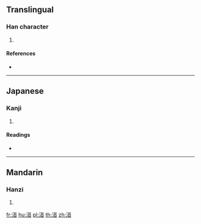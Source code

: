 {{character info/new}}
==Translingual==

===Han character===
{{Han char|rn=85|rad=水|as=09|sn=12|four=|canj=ETHU}}

# {{defn|Han|sort=水09}}

====References====
* {{Han ref|kx=0633.460|dkj=17762|dj=1040.050|hdz=31686.050|uh=6E1E|ud=28190}}

----

==Japanese==

===Kanji===
{{ja-kanji|grade=|rs=水09}}

# {{defn|lang=ja|sort=水09}}

====Readings====
* {{ja-readings|on=[[しゅう]] (shū), [[じゅ]] (ju)|kun=[[みなもと]] (minamoto)}}

----

==Mandarin==

===Hanzi===
{{cmn-hanzi|pin=[[qiú]] ([[qiu2]])|wg=ch'iu<sup>2</sup>}}

# {{defn|lang=cmn|sort=水09}}

[[fr:渞]]
[[hu:渞]]
[[pl:渞]]
[[th:渞]]
[[zh:渞]]